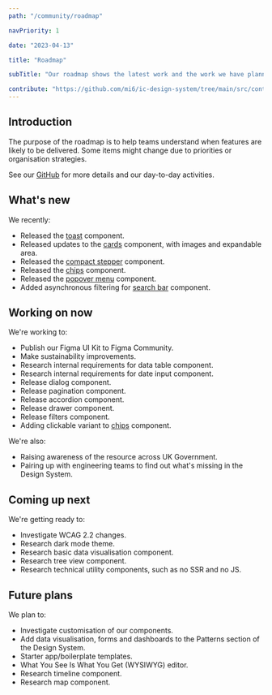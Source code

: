 ```yaml
---
path: "/community/roadmap"

navPriority: 1

date: "2023-04-13"

title: "Roadmap"

subTitle: "Our roadmap shows the latest work and the work we have planned."

contribute: "https://github.com/mi6/ic-design-system/tree/main/src/content/structured/community/roadmap.mdx"
---
```


## Introduction

The purpose of the roadmap is to help teams understand when features are likely to be delivered. Some items might change due to priorities or organisation strategies.

See our [GitHub](https://github.com/orgs/mi6/projects/2/views/1) for more details and our day-to-day activities.

## What's new

We recently:

- Released the [toast](/components/toasts) component.
- Released updates to the [cards](/components/cards) component, with images and expandable area.
- Released the [compact stepper](/components/stepper) component.
- Released the [chips](/components/chips) component.
- Released the [popover menu](/components/popover-menu) component.
- Added asynchronous filtering for [search bar](/components/search-bar) component.

## Working on now

We're working to:

- Publish our Figma UI Kit to Figma Community.
- Make sustainability improvements.
- Research internal requirements for data table component.
- Research internal requirements for date input component.
- Release dialog component.
- Release pagination component.
- Release accordion component.
- Release drawer component.
- Release filters component.
- Adding clickable variant to [chips](/components/chips) component.

We're also:

- Raising awareness of the resource across UK Government.
- Pairing up with engineering teams to find out what's missing in the Design System.

## Coming up next

We're getting ready to:

- Investigate WCAG 2.2 changes.
- Research dark mode theme.
- Research basic data visualisation component.
- Research tree view component.
- Research technical utility components, such as no SSR and no JS.

## Future plans

We plan to:

- Investigate customisation of our components.
- Add data visualisation, forms and dashboards to the Patterns section of the Design System.
- Starter app/boilerplate templates.
- What You See Is What You Get (WYSIWYG) editor.
- Research timeline component.
- Research map component.
